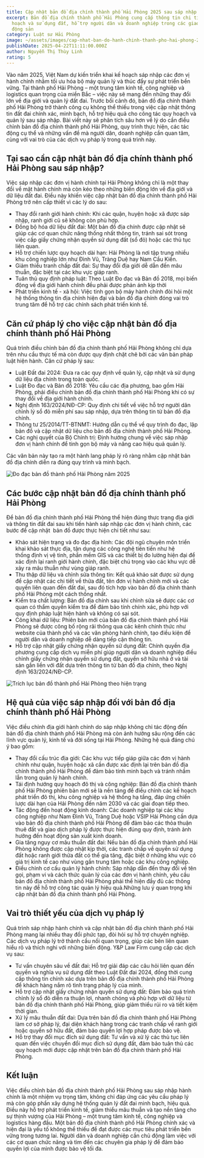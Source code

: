 ```yaml
---
title: Cập nhật bản đồ địa chính thành phố Hải Phòng 2025 sau sáp nhập
excerpt: Bản đồ địa chính thành phố Hải Phòng cung cấp thông tin chi tiết về quy
  hoạch và sử dụng đất, hỗ trợ người dân và doanh nghiệp trong các giao dịch bất
  động sản
category: Luật sư Hải Phòng
image: ~/assets/images/cap-nhat-ban-do-hanh-chinh-thanh-pho-hai-phong-2025-sau-sap-nhap.gif
publishDate: 2025-04-22T11:11:00.000Z
author: Nguyễn Thị Thùy Linh
rating: 5
---
```

Vào năm 2025, Việt Nam dự kiến triển khai kế hoạch sáp nhập các đơn vị hành chính nhằm tối ưu hóa bộ máy quản lý và thúc đẩy sự phát triển bền vững. Tại thành phố Hải Phòng – một trung tâm kinh tế, công nghiệp và logistics quan trọng của miền Bắc – việc này sẽ mang đến những thay đổi lớn về địa giới và quản lý đất đai. Trước bối cảnh đó, bản đồ địa chính thành phố Hải Phòng trở thành công cụ không thể thiếu trong việc cập nhật thông tin đất đai chính xác, minh bạch, hỗ trợ hiệu quả cho công tác quy hoạch và quản lý sau sáp nhập. Bài viết này sẽ phân tích sâu hơn về lý do cần điều chỉnh bản đồ địa chính thành phố Hải Phòng, quy trình thực hiện, các tác động cụ thể và những vấn đề mà người dân, doanh nghiệp cần quan tâm, cùng với vai trò của các dịch vụ pháp lý trong quá trình này.

## Tại sao cần cập nhật bản đồ địa chính thành phố Hải Phòng sau sáp nhập?

Việc sáp nhập các đơn vị hành chính tại Hải Phòng không chỉ là một thay đổi về mặt hành chính mà còn kéo theo những biến động lớn về địa giới và dữ liệu đất đai. Điều này khiến việc cập nhật bản đồ địa chính thành phố Hải Phòng trở nên cấp thiết vì các lý do sau:

* Thay đổi ranh giới hành chính: Khi các quận, huyện hoặc xã được sáp nhập, ranh giới cũ sẽ không còn phù hợp.
* Đồng bộ hóa dữ liệu đất đai: Một bản đồ địa chính được cập nhật sẽ giúp các cơ quan chức năng thống nhất thông tin, tránh sai sót trong việc cấp giấy chứng nhận quyền sử dụng đất (sổ đỏ) hoặc các thủ tục liên quan.
* Hỗ trợ chiến lược quy hoạch dài hạn: Hải Phòng là nơi tập trung nhiều khu công nghiệp lớn như Đình Vũ, Tràng Duệ hay Nam Cầu Kiền.
* Giảm thiểu tranh chấp đất đai: Sự thay đổi địa giới dễ dẫn đến mâu thuẫn, đặc biệt tại các khu vực giáp ranh.
* Tuân thủ quy định pháp luật: Theo Luật Đo đạc và Bản đồ 2018, mọi biến động về địa giới hành chính đều phải được phản ánh kịp thời
* Phát triển kinh tế - xã hội: Việc tinh gọn bộ máy hành chính đòi hỏi một hệ thống thông tin địa chính hiện đại và bản đồ địa chính đóng vai trò trung tâm để hỗ trợ các chính sách phát triển kinh tế.

## Căn cứ pháp lý cho việc cập nhật bản đồ địa chính thành phố Hải Phòng

Quá trình điều chỉnh bản đồ địa chính thành phố Hải Phòng không chỉ dựa trên nhu cầu thực tế mà còn được quy định chặt chẽ bởi các văn bản pháp luật hiện hành. Căn cứ pháp lý sau:

* Luật Đất đai 2024: Đưa ra các quy định về quản lý, cập nhật và sử dụng dữ liệu địa chính trong toàn quốc.
* Luật Đo đạc và Bản đồ 2018: Yêu cầu các địa phương, bao gồm Hải Phòng, phải điều chỉnh bản đồ địa chính thành phố Hải Phòng khi có sự thay đổi về địa giới hành chính.
* Nghị định 163/2024/NĐ-CP: Quy định chi tiết về việc hỗ trợ người dân chỉnh lý sổ đỏ miễn phí sau sáp nhập, dựa trên thông tin từ bản đồ địa chính.
* Thông tư 25/2014/TT-BTNMT: Hướng dẫn cụ thể về quy trình đo đạc, lập bản đồ và cập nhật dữ liệu cho bản đồ địa chính thành phố Hải Phòng.
* Các nghị quyết của Bộ Chính trị: Định hướng chung về việc sáp nhập đơn vị hành chính để tinh gọn bộ máy và nâng cao hiệu quả quản lý.

Các văn bản này tạo ra một hành lang pháp lý rõ ràng nhằm cập nhật bản đồ địa chính diễn ra đúng quy trình và minh bạch.

![Đo đạc bản đồ thành phố Hải Phòng năm 2025](~/assets/images/do-dac-ban-do-thanh-pho-hai-phong-nam-2025.jpg "Đo đạc bản đồ thành phố Hải Phòng năm 2025")

## Các bước cập nhật bản đồ địa chính thành phố Hải Phòng

Để bản đồ địa chính thành phố Hải Phòng thể hiện đúng thực trạng địa giới và thông tin đất đai sau khi tiến hành sáp nhập các đơn vị hành chính, các bước để cập nhật  bản đồ được thực hiện chi tiết như sau:

* Khảo sát hiện trạng và đo đạc địa hình: Các đội ngũ chuyên môn triển khai khảo sát thực địa, tận dụng các công nghệ tiên tiến như hệ thống định vị vệ tinh, phần mềm GIS và các thiết bị đo lường hiện đại để xác định lại ranh giới hành chính, đặc biệt chú trọng vào các khu vực dễ xảy ra mâu thuẫn như vùng giáp ranh.
* Thu thập dữ liệu và chỉnh sửa thông tin: Kết quả khảo sát được sử dụng để cập nhật các chi tiết về thửa đất, tên đơn vị hành chính mới và các quyền liên quan đến đất đai, sau đó tích hợp vào bản đồ địa chính thành phố Hải Phòng một cách thống nhất.
* Kiểm tra chất lượng: Bản đồ địa chính sau khi chỉnh sửa sẽ được các cơ quan có thẩm quyền kiểm tra để đảm bảo tính chính xác, phù hợp với quy định pháp luật hiện hành và không có sai sót.
* Công khai dữ liệu: Phiên bản mới của bản đồ địa chính thành phố Hải Phòng sẽ được công bố rộng rãi thông qua các kênh chính thức như website của thành phố và các văn phòng hành chính, tạo điều kiện để người dân và doanh nghiệp dễ dàng tiếp cận thông tin.
* Hỗ trợ cập nhật giấy chứng nhận quyền sử dụng đất: Chính quyền địa phương cung cấp dịch vụ miễn phí giúp người dân và doanh nghiệp điều chỉnh giấy chứng nhận quyền sử dụng đất, quyền sở hữu nhà ở và tài sản gắn liền với đất dựa trên thông tin từ bản đồ địa chính, theo Nghị định 163/2024/NĐ-CP.

![Trích lục bản đồ thành phố Hải Phòng theo hiện trạng](~/assets/images/trich-luc-ban-do-thanh-pho-hai-phong-theo-hien-trang.jpg "Trích lục bản đồ thành phố Hải Phòng theo hiện trạng")

## Hệ quả của việc sáp nhập đối với bản đồ địa chính thành phố Hải Phòng

Việc điều chỉnh địa giới hành chính do sáp nhập không chỉ tác động đến bản đồ địa chính thành phố Hải Phòng mà còn ảnh hưởng sâu rộng đến các lĩnh vực quản lý, kinh tế và đời sống tại Hải Phòng. Những hệ quả đáng chú ý bao gồm:

* Thay đổi cấu trúc địa giới: Các khu vực tiếp giáp giữa các đơn vị hành chính như quận, huyện hoặc xã cần được xác định lại trên bản đồ địa chính thành phố Hải Phòng để đảm bảo tính minh bạch và tránh nhầm lẫn trong quản lý hành chính.
* Tái định hướng quy hoạch đô thị và công nghiệp: Bản đồ địa chính thành phố Hải Phòng phiên bản mới sẽ là nền tảng để điều chỉnh các kế hoạch phát triển đô thị, khu công nghiệp và hệ thống hạ tầng, đáp ứng chiến lược dài hạn của Hải Phòng đến năm 2030 và các giai đoạn tiếp theo.
* Tác động đến hoạt động kinh doanh: Các doanh nghiệp tại các khu công nghiệp như Nam Đình Vũ, Tràng Duệ hoặc VSIP Hải Phòng cần dựa vào bản đồ địa chính thành phố Hải Phòng để đảm bảo các thỏa thuận thuê đất và giao dịch pháp lý được thực hiện đúng quy định, tránh ảnh hưởng đến hoạt động sản xuất kinh doanh.
* Gia tăng nguy cơ mâu thuẫn đất đai: Nếu bản đồ địa chính thành phố Hải Phòng không được cập nhật kịp thời, các tranh chấp về quyền sử dụng đất hoặc ranh giới thửa đất có thể gia tăng, đặc biệt ở những khu vực có giá trị kinh tế cao như vùng gần trung tâm hoặc các khu công nghiệp.
* Điều chỉnh cơ cấu quản lý hành chính: Sáp nhập dẫn đến thay đổi về tên gọi, phạm vi và cách thức quản lý của các đơn vị hành chính, yêu cầu bản đồ địa chính thành phố Hải Phòng phải thể hiện đầy đủ các thông tin này để hỗ trợ công tác quản lý hiệu quả.Những lưu ý quan trọng khi cập nhật bản đồ địa chính thành phố Hải Phòng.

## Vai trò thiết yếu của dịch vụ pháp lý

Quá trình sáp nhập hành chính và cập nhật bản đồ địa chính thành phố Hải Phòng mang lại nhiều thay đổi phức tạp, đòi hỏi sự hỗ trợ chuyên nghiệp. Các dịch vụ pháp lý trở thành cầu nối quan trọng, giúp các bên liên quan hiểu rõ và thích nghi với những biến động. Y&P Law Firm cung cấp các dịch vụ sau:

* Tư vấn chuyên sâu về đất đai: Hỗ trợ giải đáp các câu hỏi liên quan đến quyền và nghĩa vụ sử dụng đất theo Luật Đất đai 2024, đồng thời cung cấp thông tin chính xác dựa trên bản đồ địa chính thành phố Hải Phòng để khách hàng nắm rõ tình trạng pháp lý của mình.
* Hỗ trợ cập nhật giấy chứng nhận quyền sử dụng đất: Đảm bảo quá trình chỉnh lý sổ đỏ diễn ra thuận lợi, nhanh chóng và phù hợp với dữ liệu từ bản đồ địa chính thành phố Hải Phòng, giúp giảm thiểu rủi ro và tiết kiệm thời gian.
* Xử lý mâu thuẫn đất đai: Dựa trên bản đồ địa chính thành phố Hải Phòng làm cơ sở pháp lý, đại diện khách hàng trong các tranh chấp về ranh giới hoặc quyền sở hữu đất, đảm bảo quyền lợi hợp pháp được bảo vệ.
* Hỗ trợ thay đổi mục đích sử dụng đất: Tư vấn và xử lý các thủ tục liên quan đến việc chuyển đổi mục đích sử dụng đất, đảm bảo tuân thủ các quy hoạch mới được cập nhật trên bản đồ địa chính thành phố Hải Phòng.

## Kết luận

Việc điều chỉnh bản đồ địa chính thành phố Hải Phòng sau sáp nhập hành chính là một nhiệm vụ trọng tâm, không chỉ đáp ứng các yêu cầu pháp lý mà còn góp phần xây dựng hệ thống quản lý đất đai minh bạch, hiệu quả. Điều này hỗ trợ phát triển kinh tế, giảm thiểu mâu thuẫn và tạo nền tảng cho sự thịnh vượng của Hải Phòng – một trung tâm kinh tế, công nghiệp và logistics hàng đầu. Một bản đồ địa chính thành phố Hải Phòng chính xác và hiện đại là yếu tố không thể thiếu để đạt được các mục tiêu phát triển bền vững trong tương lai. Người dân và doanh nghiệp cần chủ động làm việc với các cơ quan chức năng và tìm đến các chuyên gia pháp lý để đảm bảo quyền lợi của mình được bảo vệ tối đa.

